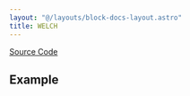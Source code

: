 ```yaml
---
layout: "@/layouts/block-docs-layout.astro"
title: WELCH
---
```



<PythonDocsDisplay docstring={docstring} />

[Source Code](https://github.com/flojoy-ai/blocks/blob/main/blocks/SCIPY/SIGNAL/WELCH/WELCH.py)

## Example
